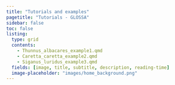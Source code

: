 ```yaml
---
title: "Tutorials and examples"
pagetitle: "Tutorials - GLOSSA"
sidebar: false
toc: false
listing:
  type: grid
  contents:
    - Thunnus_albacares_example1.qmd
    - Caretta_caretta_example2.qmd
    - Siganus_luridus_example3.qmd
  fields: [image, title, subtitle, description, reading-time]
  image-placeholder: "images/home_background.png"
---
```


